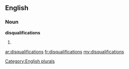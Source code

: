 ==English==

===Noun===
'''disqualifications'''

# {{plural of|[[disqualification]]}}

[[Category:English plurals]]

[[ar:disqualifications]]
[[fr:disqualifications]]
[[my:disqualifications]]